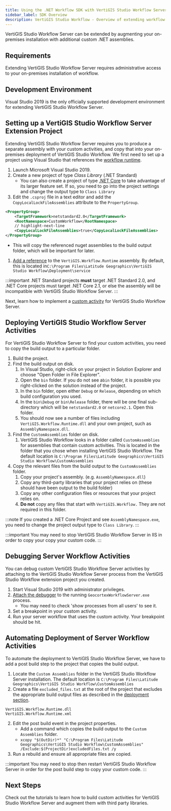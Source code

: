 ```yaml
---
title: Using the .NET Workflow SDK with VertiGIS Studio Workflow Server
sidebar_label: SDK Overview
description: VertiGIS Studio Workflow - Overview of extending workflow for VertiGIS Studio Workflow Server
---
```



VertiGIS Studio Workflow Server can be extended by augmenting your on-premises installation with additional custom .NET assemblies.

## Requirements

Extending VertiGIS Studio Workflow Server requires administrative access to your on-premises installation of workflow.

## Development Environment

Visual Studio 2019 is the only officially supported development environment for extending VertiGIS Studio Workflow Server.

## Setting up a VertiGIS Studio Workflow Server Extension Project

Extending VertiGIS Studio Workflow Server requires you to produce a separate assembly with your custom activities, and copy that into your on-premises deployment of VertiGIS Studio Workflow. We first need to set up a project using Visual Studio that references the [workflow runtime](key-concepts.mdx#vertigis-studio-workflow-designer-and-runtime).

1. Launch Microsoft Visual Studio 2019.
1. Create a new project of type _Class Library_ (.NET Standard)
    - You can also create a project of type [.NET Core](https://dotnet.microsoft.com/learn/dotnet/what-is-dotnet) to take advantage of its larger feature set. If so, you need to go into the project settings and change the output type to `Class Library`
1. Edit the `.csproj` file in a text editor and add the `CopyLocalLockFileAssemblies` attribute to the `PropertyGroup`.

```xml
<PropertyGroup>
    <TargetFramework>netstandard2.0</TargetFramework>
    <RootNamespace>CustomWorkflow</RootNamespace>
    // highlight-next-line
    <CopyLocalLockFileAssemblies>true</CopyLocalLockFileAssemblies>
</PropertyGroup>
```

-   This will copy the referenced nuget assemblies to the build output folder, which will be important for later.

1. [Add a reference](https://docs.microsoft.com/en-us/visualstudio/ide/how-to-add-or-remove-references-by-using-the-reference-manager?view=vs-2019) to the `VertiGIS.Workflow.Runtime` assembly.
   By default, this is located in`C:\Program Files\Latitude Geographics\VertiGIS Studio Workflow\Deployment\service`

:::important
.NET Standard projects **must** target .NET Standard 2.0, and .NET Core projects must target .NET Core 2.1, or else the assembly will be incompatible with VertiGIS Studio Workflow Server.
:::

<SdkLimitationsWarning />

Next, learn how to implement a [custom activity](tutorial-server-calculate-logarithm-activity.mdx) for VertiGIS Studio Workflow Server.

## Deploying VertiGIS Studio Workflow Server Activities

For VertiGIS Studio Workflow Server to find your custom activities, you need to copy the build output to a particular folder.

1. Build the project.
1. Find the build output on disk.
    1. In Visual Studio, right-click on your project in Solution Explorer and choose "Open Folder in File Explorer".
    1. Open the `bin` folder.
       If you do not see a`bin` folder, it is possible you right-clicked on the solution instead of the project.
    1. In the `bin` folder, open either `Debug` or `Release`, depending on which build configuration you used.
    1. In the `bin\Debug` or `bin\Release` folder, there will be one final sub-directory which will be `netstandard2.0`
       or `netcore2.1`. Open this folder.
    1. You should now see a number of files including `VertiGIS.Workflow.Runtime.dll` and your own project, such as `AssemblyNamespace.dll`.
1. Find the `CustomAssemblies` folder on disk.
    1. VertiGIS Studio Workflow looks in a folder called `CustomAssemblies` for assemblies that contain custom activities.
       This is located in the folder that you chose when installing VertiGIS Studio Workflow. The default location is
       `C:\Program Files\Latitude Geographics\VertiGIS Studio Workflow\CustomAssemblies`
1. Copy the relevant files from the build output to the `CustomAssemblies` folder.
    1. Copy your project's assembly. (e.g. `AssemblyNamespace.dll`)
    1. Copy any third-party libraries that your project relies on (these should have been output to the build folder)
    1. Copy any other configuration files or resources that your project relies on.
    1. **Do not** copy any files that start with `VertiGIS.Workflow.` They are not required in this folder.

:::note
If you created a .NET Core Project and see `AssemblyNamespace.exe`, you need to change the project output type to `Class Library`.
:::

:::important
You may need to stop VertiGIS Studio Workflow Server in IIS in order to copy your copy your custom code.
:::

## Debugging Server Workflow Activities

You can debug custom VertiGIS Studio Workflow Server activities by attaching to the VertiGIS Studio Workflow Server process from the VertiGIS Studio Workflow extension project you created.

1. Start Visual Studio 2019 with administrator privileges.
2. [Attach the debugger](https://docs.microsoft.com/en-us/visualstudio/debugger/debug-multiple-processes?view=vs-2019#BKMK_Attach_to_a_process) to the running `GeocortexWorkflowServer.exe` process.
    - You may need to check 'show processes from all users' to see it.
3. Set a breakpoint in your custom activity.
4. Run your server workflow that uses the custom activity. Your breakpoint should be hit.

## Automating Deployment of Server Workflow Activities

To automate the deployment to VertiGIS Studio Workflow Server, we have to add a post build step to the project that copies the build output.

1. Locate the `Custom Assemblies` folder in the VertiGIS Studio Workflow Server installation. The default location is `C:\Program Files\Latitude Geographics\VertiGIS Studio Workflow\CustomAssemblies`
2. Create a file `excluded_files.txt` at the root of the project that excludes the appropriate build output files as described in the [deployment section](#deploying-vertigis-studio-workflow-server-activities).

```
VertiGIS.Workflow.Runtime.dll
VertiGIS.Workflow.Runtime.xml
```

2. Edit the post build event in the project properties.
    - Add a command which copies the build output to the `Custom Assemblies` folder.
    - `xcopy "$(OutDir)*" "C:\Program Files\Latitude Geographics\VertiGIS Studio Workflow\CustomAssemblies" /Exclude:$(ProjectDir)excludedFiles.txt /y`
3. Run a rebuild and ensure all appropriate files are copied.

:::important
You may need to stop then restart VertiGIS Studio Workflow Server in order for the post build step to copy your custom code.
:::

## Next Steps

Check out the tutorials to learn how to build custom activities for VertiGIS Studio Workflow Server and augment them with third party libraries.

<UseCaseContainer>
    <UseCaseCard
        title="Implement a Custom Activity"
        description="Implement a custom activity for VertiGIS Studio Workflow Server"
        link={useBaseUrl(
            "docs/workflow/tutorial-server-calculate-logarithm-activity"
        )}
    />
    <UseCaseCard
        title="Reference a Third Party Library"
        description="Reference a third party library in custom code."
        link={useBaseUrl(
            "docs/workflow/sdk-server-reference-third-party-library"
        )}
    />
</UseCaseContainer>
